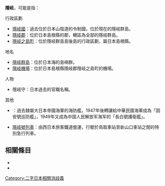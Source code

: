 {{disambig|cat=二字地名消歧義}}

'''隱岐'''，可能是指：

; 行政區劃
* [[隱岐國|隱岐國]]：過去位於日本山陰道的令制國，位於現在的隱岐群島。
* [[隱岐郡|隱岐郡]]：位於日本島根縣的郡，轄區為全部的隱岐群島。
* [[隱岐之島町|隱岐之島町]]：位於隱岐群島島後島的行政區劃，屬日本島根縣。

; 地名
* [[隱岐群島|隱岐群島]]：位於日本海的島嶼群。
* [[隱岐機場|隱岐機場]]：位於日本島根縣隱岐郡隱岐之島町的機場。

; 人物
* 隱岐守：日本過去的官職名稱。

; 其他
* {{Tsl|ja|隠岐 (海防艦)|隱岐號海防艦}}：過去隸屬大日本帝國海軍的海防艦，1947年後轉讓給中華民國海軍成為「固安號巡防艦」，1949年又成為中国人民解放军海军的「長白號護衛艦」。
* [[隱岐號列車|隱岐號列車]]：由西日本旅客鐵道營運，行駛於鳥取車站至新山口車站之間的特別急行列車。

== 相關條目 ==

* {{Lookfrom|隱岐}}
* {{Intitle}}

{{DEFAULTSORT:Oki}}
[[Category:二字日本相關消歧義|Category:二字日本相關消歧義]]